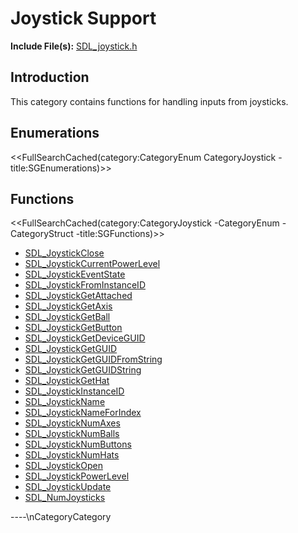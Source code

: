 
= Joystick Support =

'''Include File(s):''' [http://hg.libsdl.org/SDL/file/default/include/SDL_joystick.h SDL_joystick.h]


== Introduction ==

This category contains functions for handling inputs from joysticks.

<!-- #Remove this line and the ## below to use this markup if it becomes relevant to this category -->
== Enumerations ==
<<FullSearchCached(category:CategoryEnum CategoryJoystick -title:SGEnumerations)>>

<!-- #== Structures == -->
<!-- #<<FullSearchCached(category:CategoryStruct CategoryJoystick -title:SGStructures)>> -->

== Functions ==
<<FullSearchCached(category:CategoryJoystick -CategoryEnum -CategoryStruct -title:SGFunctions)>>

<!-- # You may refresh cache using "?action=refresh" in URL or "More Actions -> Delete Cache" in menu. -->

<!-- BEGIN CATEGORY LIST -->
* [[SDL_JoystickClose]]
* [[SDL_JoystickCurrentPowerLevel]]
* [[SDL_JoystickEventState]]
* [[SDL_JoystickFromInstanceID]]
* [[SDL_JoystickGetAttached]]
* [[SDL_JoystickGetAxis]]
* [[SDL_JoystickGetBall]]
* [[SDL_JoystickGetButton]]
* [[SDL_JoystickGetDeviceGUID]]
* [[SDL_JoystickGetGUID]]
* [[SDL_JoystickGetGUIDFromString]]
* [[SDL_JoystickGetGUIDString]]
* [[SDL_JoystickGetHat]]
* [[SDL_JoystickInstanceID]]
* [[SDL_JoystickName]]
* [[SDL_JoystickNameForIndex]]
* [[SDL_JoystickNumAxes]]
* [[SDL_JoystickNumBalls]]
* [[SDL_JoystickNumButtons]]
* [[SDL_JoystickNumHats]]
* [[SDL_JoystickOpen]]
* [[SDL_JoystickPowerLevel]]
* [[SDL_JoystickUpdate]]
* [[SDL_NumJoysticks]]
<!-- END CATEGORY LIST -->
----\nCategoryCategory

